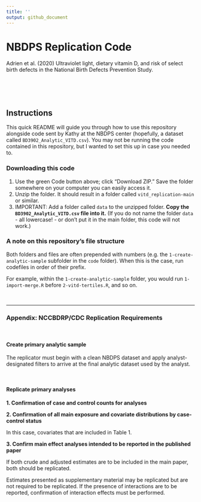 ```yaml
---
title: ''
output: github_document
---
```

# NBDPS Replication Code

Adrien et al. (2020) Ultraviolet light, dietary vitamin D, and risk of select birth defects in the National Birth Defects Prevention Study.

<br> <br> <br>

## Instructions

This quick README will guide you through how to use this repository alongside code sent by Kathy at the NBDPS center (hopefully, a dataset called `BD3902_Analytic_VITD.csv`). You may not be running the code contained in this repository, but I wanted to set this up in case you needed to.

### Downloading this code

1.  Use the green Code button above; click "Download ZIP." Save the folder somewhere on your computer you can easily access it.
2.  Unzip the folder. It should result in a folder called `vitd_replication-main` or similar.
3.  IMPORTANT: Add a folder called `data` to the unzipped folder. **Copy the `BD3902_Analytic_VITD.csv` file into it.** (If you do not name the folder `data` - all lowercase! - or don't put it in the main folder, this code will not work.)

### A note on this repository's file structure

Both folders and files are often prepended with numbers (e.g. the `1-create-analytic-sample` subfolder in the `code` folder). When this is the case, run codefiles in order of their prefix.

For example, within the `1-create-analytic-sample` folder, you would run `1-import-merge.R` before `2-vitd-tertiles.R`, and so on.

<br>

------------------------------------------------------------------------

### Appendix: NCCBDRP/CDC Replication Requirements

<br>

#### Create primary analytic sample

The replicator must begin with a clean NBDPS dataset and apply analyst-designated filters to arrive at the final analytic dataset used by the analyst.

<br>

#### Replicate primary analyses

**1. Confirmation of case and control counts for analyses**

**2. Confirmation of all main exposure and covariate distributions by case-control status**

In this case, covariates that are included in Table 1.

**3. Confirm main effect analyses intended to be reported in the published paper**

If both crude and adjusted estimates are to be included in the main paper, both should be replicated.

Estimates presented as supplementary material may be replicated but are not required to be replicated. If the presence of interactions are to be reported, confirmation of interaction effects must be performed.

<br>
